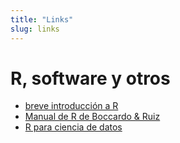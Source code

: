 ```yaml
---
title: "Links"
slug: links
---
```



# R, software y otros

- [breve introducción a R](../practicas/breveintroR/breveintroR.html)
- [Manual de R de Boccardo & Ruiz](https://bookdown.org/gboccardo/manual-ED-UCH/)
- [R para ciencia de datos](https://es.r4ds.hadley.nz/)


